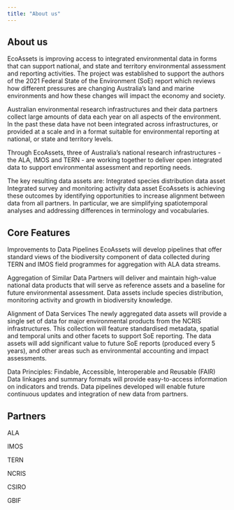 ```yaml
---
title: "About us"
---
```


## About us

EcoAssets is improving access to integrated environmental data in forms that can support national, and state and territory environmental assessment and reporting activities. The project was established to support the authors of the 2021 Federal State of the Environment (SoE) report which reviews how different pressures are changing Australia’s land and marine environments and how these changes will impact the economy and society.

Australian environmental research infrastructures and their data partners collect large amounts of data each year on all aspects of the environment. In the past these data have not been integrated across infrastructures, or provided at a scale and in a format suitable for environmental reporting at national, or state and territory levels.

Through EcoAssets, three of Australia’s national research infrastructures - the ALA, IMOS and TERN - are working together to deliver open integrated data to support environmental assessment and reporting needs.

The key resulting data assets are:
Integrated species distribution data asset
Integrated survey and monitoring activity data asset
EcoAssets is achieving these outcomes by identifying opportunities to increase alignment between data from all partners. In particular, we are simplifying spatiotemporal analyses and addressing differences in terminology and vocabularies.

## Core Features

Improvements to Data Pipelines
EcoAssets will develop pipelines that offer standard views of the biodiversity component of data collected during TERN and IMOS field programmes for aggregation with ALA data streams.

Aggregation of Similar Data
Partners will deliver and maintain high-value national data products that will serve as reference assets and a baseline for future environmental assessment. Data assets include species distribution, monitoring activity and growth in biodiversity knowledge.

Alignment of Data Services
The newly aggregated data assets will provide a single set of data for major environmental products from the NCRIS infrastructures. This collection will feature standardised metadata, spatial and temporal units and other facets to support SoE reporting.
The data assets will add significant value to future SoE reports (produced every 5 years), and other areas such as environmental accounting and impact assessments.

Data Principles: Findable, Accessible, Interoperable and Reusable (FAIR)
Data linkages and summary formats will provide easy-to-access information on indicators and trends. Data pipelines developed will enable future continuous updates and integration of new data from partners.

## Partners

ALA

IMOS

TERN

NCRIS

CSIRO

GBIF
